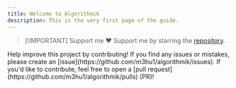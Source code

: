 ```yaml
---
title: Welcome to Algorithmik
description: This is the very first page of the guide.
---
```


> [!IMPORTANT] Support me ❤️
> Support me by starring the [repository](https://github.com/m3hu1/algorithmik).

<Note type="note" title="Contribute">
Help improve this project by contributing! If you find any issues or mistakes, please create an [issue](https://github.com/m3hu1/algorithmik/issues). If you'd like to contribute, feel free to open a [pull request](https://github.com/m3hu1/algorithmik/pulls) (PR)!
</Note>

<Outlet path="*" />